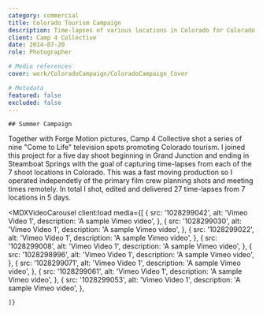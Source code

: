 ```yaml
---
category: commercial
title: Colorado Tourism Campaign
description: Time-lapses of various locations in Colorado for Colorado Tourism Summer Campaign.
client: Camp 4 Collective
date: 2014-07-20
role: Photographer

# Media references
cover: work/ColoradoCampaign/ColoradoCampaign_Cover

# Metadata
featured: false
excluded: false
---
```



<MDXVideo src="AsvFuuIduoY?si=eADyrYENTekTevkX" videoType="youtube" isFirstChild={true} />

<MDXInfo date={frontmatter.date} client={frontmatter.client} role={frontmatter.role} />

<MDXContainer containerType="header">

    ## Summer Campaign

</MDXContainer>

<MDXContainer containerType="text">
	Together with Forge Motion pictures, Camp 4 Collective shot a series of nine "Come to Life"
	television spots promoting Colorado tourism. I joined this project for a five day shoot beginning
	in Grand Junction and ending in Steamboat Springs with the goal of capturing time-lapses from each
	of the 7 shoot locations in Colorado. This was a fast moving production so I operated independetly
	of the primary film crew planning shots and meeting times remotely. In total I shot, edited and
	delivered 27 time-lapses from 7 locations in 5 days.
</MDXContainer>

<MDXVideoCarousel
	client:load
	media={[
		{
			src: '1028299042',
			alt: 'Vimeo Video 1',
			description: 'A sample Vimeo video',
		},
		{
			src: '1028299030',
			alt: 'Vimeo Video 1',
			description: 'A sample Vimeo video',
		},
		{
			src: '1028299022',
			alt: 'Vimeo Video 1',
			description: 'A sample Vimeo video',
		},
		{
			src: '1028299008',
			alt: 'Vimeo Video 1',
			description: 'A sample Vimeo video',
		},
		{
			src: '1028298996',
			alt: 'Vimeo Video 1',
			description: 'A sample Vimeo video',
		},
		{
			src: '1028299071',
			alt: 'Vimeo Video 1',
			description: 'A sample Vimeo video',
		},
		{
			src: '1028299061',
			alt: 'Vimeo Video 1',
			description: 'A sample Vimeo video',
		},
		{
			src: '1028299053',
			alt: 'Vimeo Video 1',
			description: 'A sample Vimeo video',
		},

    ]}

>

</MDXVideoCarousel>

<MDXContainer containerType="footer">
	<MDXList
		title="Press"
		items="https://www.westword.com/arts/filmmaker-anson-fogel-on-colorados-stunning-new-tourism-campaign-5782701"
	/>
	<MDXList title="Production" items="Camp 4 Collective" />
	<MDXList title="Director" items="Tim Kemple" />
	<MDXList title="Cinematographer" items="Renan Ozturk, Blake Hendrix" />
</MDXContainer>
